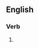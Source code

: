==English==

===Verb===
{{head|en|present participle}}

# {{present participle of|prepose|lang=en|nocat=1}}
